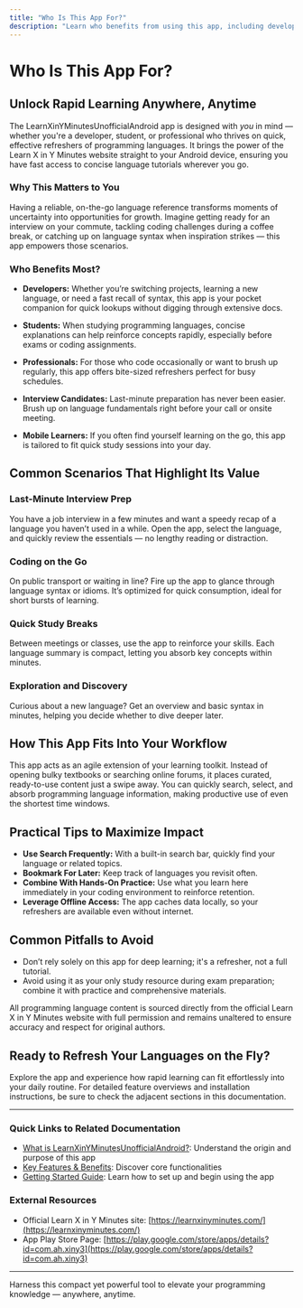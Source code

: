 ```yaml
---
title: "Who Is This App For?"
description: "Learn who benefits from using this app, including developers, students, and professionals needing rapid language refreshers. Explore typical scenarios, such as last-minute review before interviews, coding on the go, or quick study sessions."
---
```


# Who Is This App For?

## Unlock Rapid Learning Anywhere, Anytime

The LearnXinYMinutesUnofficialAndroid app is designed with *you* in mind — whether you're a developer, student, or professional who thrives on quick, effective refreshers of programming languages. It brings the power of the Learn X in Y Minutes website straight to your Android device, ensuring you have fast access to concise language tutorials wherever you go.

### Why This Matters to You

Having a reliable, on-the-go language reference transforms moments of uncertainty into opportunities for growth. Imagine getting ready for an interview on your commute, tackling coding challenges during a coffee break, or catching up on language syntax when inspiration strikes — this app empowers those scenarios.

### Who Benefits Most?

- **Developers:** Whether you’re switching projects, learning a new language, or need a fast recall of syntax, this app is your pocket companion for quick lookups without digging through extensive docs.

- **Students:** When studying programming languages, concise explanations can help reinforce concepts rapidly, especially before exams or coding assignments.

- **Professionals:** For those who code occasionally or want to brush up regularly, this app offers bite-sized refreshers perfect for busy schedules.

- **Interview Candidates:** Last-minute preparation has never been easier. Brush up on language fundamentals right before your call or onsite meeting.

- **Mobile Learners:** If you often find yourself learning on the go, this app is tailored to fit quick study sessions into your day.

## Common Scenarios That Highlight Its Value

### Last-Minute Interview Prep
You have a job interview in a few minutes and want a speedy recap of a language you haven’t used in a while. Open the app, select the language, and quickly review the essentials — no lengthy reading or distraction.

### Coding on the Go
On public transport or waiting in line? Fire up the app to glance through language syntax or idioms. It’s optimized for quick consumption, ideal for short bursts of learning.

### Quick Study Breaks
Between meetings or classes, use the app to reinforce your skills. Each language summary is compact, letting you absorb key concepts within minutes.

### Exploration and Discovery
Curious about a new language? Get an overview and basic syntax in minutes, helping you decide whether to dive deeper later.

## How This App Fits Into Your Workflow

This app acts as an agile extension of your learning toolkit. Instead of opening bulky textbooks or searching online forums, it places curated, ready-to-use content just a swipe away. You can quickly search, select, and absorb programming language information, making productive use of even the shortest time windows.

## Practical Tips to Maximize Impact

- **Use Search Frequently:** With a built-in search bar, quickly find your language or related topics.
- **Bookmark For Later:** Keep track of languages you revisit often.
- **Combine With Hands-On Practice:** Use what you learn here immediately in your coding environment to reinforce retention.
- **Leverage Offline Access:** The app caches data locally, so your refreshers are available even without internet.

## Common Pitfalls to Avoid

- Don’t rely solely on this app for deep learning; it's a refresher, not a full tutorial.
- Avoid using it as your only study resource during exam preparation; combine it with practice and comprehensive materials.

<Note>
All programming language content is sourced directly from the official Learn X in Y Minutes website with full permission and remains unaltered to ensure accuracy and respect for original authors.
</Note>

## Ready to Refresh Your Languages on the Fly?
Explore the app and experience how rapid learning can fit effortlessly into your daily routine. For detailed feature overviews and installation instructions, be sure to check the adjacent sections in this documentation.

---

### Quick Links to Related Documentation
- [What is LearnXinYMinutesUnofficialAndroid?](/overview/introduction-and-value/product-introduction): Understand the origin and purpose of this app
- [Key Features & Benefits](/overview/introduction-and-value/feature-glance): Discover core functionalities
- [Getting Started Guide](/getting-started/setup-installation/installation-instructions): Learn how to set up and begin using the app

### External Resources
- Official Learn X in Y Minutes site: [https://learnxinyminutes.com/](https://learnxinyminutes.com/)
- App Play Store Page: [https://play.google.com/store/apps/details?id=com.ah.xiny3](https://play.google.com/store/apps/details?id=com.ah.xiny3)

---

Harness this compact yet powerful tool to elevate your programming knowledge — anywhere, anytime.